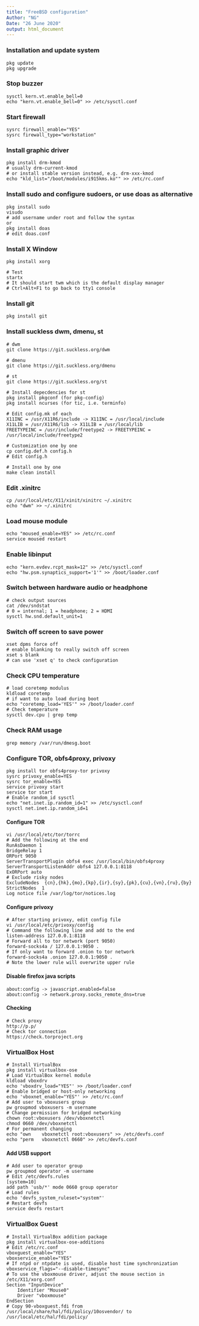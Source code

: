 ```yaml
---
title: "FreeBSD configuration"
Author: "NG"
Date: "26 June 2020"
output: html_document
---
```


### Installation and update system
```{}
pkg update
pkg upgrade
```

### Stop buzzer
```{}
sysctl kern.vt.enable_bell=0
echo "kern.vt.enable_bell=0" >> /etc/sysctl.conf
```

### Start firewall
```{}
sysrc firewall_enable="YES"
sysrc firewall_type="workstation"
```

### Install graphic driver
```{}
pkg install drm-kmod
# usually drm-current-kmod
# or install stable version instead, e.g. drm-xxx-kmod
echo "kld_list="/boot/modules/i915kms.ko"" >> /etc/rc.conf
```

### Install sudo and configure sudoers, or use doas as alternative
```{}
pkg install sudo
visudo
# add username under root and follow the syntax
or
pkg install doas
# edit doas.conf 
```

### Install X Window
```{}
pkg install xorg

# Test
startx
# It should start twm which is the default display manager
# Ctrl+Alt+F1 to go back to tty1 console
```

### Install git
```{}
pkg install git
```

### Install suckless dwm, dmenu, st
```{}
# dwm
git clone https://git.suckless.org/dwm

# dmenu
git clone https://git.suckless.org/dmenu

# st
git clone https://git.suckless.org/st

# Install depecdencies for st
pkg install pkgconf (for pkg-config)
pkg install ncurses (for tic, i.e. terminfo)

# Edit config.mk of each
X11INC = /usr/X11R6/include -> X11INC = /usr/local/include
X11LIB = /usr/X11R6/lib -> X11LIB = /usr/local/lib
FREETYPEINC = /usr/include/freetype2 -> FREETYPEINC = /usr/local/include/freetype2

# Customization one by one
cp config.def.h config.h
# Edit config.h

# Install one by one
make clean install
```

### Edit .xinitrc
```{}
cp /usr/local/etc/X11/xinit/xinitrc ~/.xinitrc
echo "dwm" >> ~/.xinitrc
```

### Load mouse module
```{}
echo "moused_enable=YES" >> /etc/rc.conf
service moused restart
```

### Enable libinput
```{}
echo "kern.evdev.rcpt_mask=12" >> /etc/sysctl.conf
echo "hw.psm.synaptics_support='1'" >> /boot/loader.conf
```

### Switch between hardware audio or headphone
```{}
# check output sources
cat /dev/sndstat
# 0 = internal; 1 = headphone; 2 = HDMI
sysctl hw.snd.default_unit=1
```

### Switch off screen to save power
```{}
xset dpms force off
# enable blanking to really switch off screen
xset s blank
# can use 'xset q' to check configuration
```

### Check CPU temperature
```{}
# load coretemp modulus
kldload coretemp
# if want to auto load during boot
echo "coretemp_load='YES'" >> /boot/loader.conf
# Check temperature
sysctl dev.cpu | grep temp
```

### Check RAM usage
```{}
grep memory /var/run/dmesg.boot
```

### Configure TOR, obfs4proxy, privoxy
```{}
pkg install tor obfs4proxy-tor privoxy
sysrc privoxy_enable=YES
sysrc tor_enable=YES
service privoxy start
service tor start
# Enable random_id sysctl
echo "net.inet.ip.random_id=1" >> /etc/sysctl.conf
sysctl net.inet.ip.random_id=1
```
#### Configure TOR
```{}
vi /usr/local/etc/tor/torrc
# Add the following at the end
RunAsDaemon 1
BridgeRelay 1
ORPort 9050
ServerTransportPlugin obfs4 exec /usr/local/bin/obfs4proxy
ServerTransportListenAddr obfs4 127.0.0.1:8118
ExORPort auto
# Exclude risky nodes
ExcludeNodes  {cn},{hk},{mo},{kp},{ir},{sy},{pk},{cu},{vn},{ru},{by}
StrictNodes  1
Log notice file /var/log/tor/notices.log
```
#### Configure privoxy
```{}
# After starting privoxy, edit config file
vi /usr/local/etc/privoxy/config
# Command the following line and add to the end
listen-address 127.0.0.1:8118
# Forward all to tor network (port 9050)
forward-socks4a / 127.0.0.1:9050 .
# If only want to forward .onion to tor network
forward-socks4a .onion 127.0.0.1:9050 .
# Note the lower rule will overwrite upper rule 
```
#### Disable firefox java scripts
```{}
about:config -> javascript.enabled=false
about:config -> network.proxy.socks_remote_dns=true
```
#### Checking
```{}
# Check proxy
http://p.p/
# Check tor connection
https://check.torproject.org
```

### VirtualBox Host
```{}
# Install VirtualBox
pkg install virtualbox-ose
# Load VirtualBox kernel module
kldload vboxdrv
echo 'vboxdrv_load="YES"' >> /boot/loader.conf
# Enable bridged or host-only networking
echo 'vboxnet_enable="YES"' >> /etc/rc.conf
# Add user to vboxusers group
pw groupmod vboxusers -m username
# Change permission for bridged networking
chown root:vboxusers /dev/vboxnetctl
chmod 0660 /dev/vboxnetctl
# For permanent changing
echo "own    vboxnetctl root:vboxusers" >> /etc/devfs.conf
echo "perm   vboxnetctl 0660" >> /etc/devfs.conf
```
#### Add USB support
```{}
# Add user to operator group
pw groupmod operator -m username
# Edit /etc/devfs.rules
[system=10]
add path 'usb/*' mode 0660 group operator
# Load rules
echo 'devfs_system_ruleset="system"'
# Restart devfs
service devfs restart
```

### VirtualBox Guest
```{}
# Install VirtualBox addition package
pkg install virtualbox-ose-additions
# Edit /etc/rc.conf
vboxguest_enable="YES"
vboxservice_enable="YES"
# If ntpd or ntpdate is used, disable host time synchronization
vboxservice_flags="--disable-timesync"
# To use the vboxmouse driver, adjust the mouse section in /etc/X11/xorg.conf
Section "InputDevice"
	Identifier "Mouse0"
	Driver "vboxmouse"
EndSection
# Copy 90-vboxguest.fdi from /usr/local/share/hal/fdi/policy/10osvendor/ to /usr/local/etc/hal/fdi/policy/
```